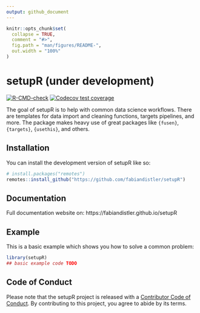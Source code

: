 ```yaml
---
output: github_document
---
```


<!-- README.md is generated from README.Rmd. Please edit that file -->

```r
knitr::opts_chunk$set(
  collapse = TRUE,
  comment = "#>",
  fig.path = "man/figures/README-",
  out.width = "100%"
)
```

# setupR (under development)

<!-- badges: start -->
[![R-CMD-check](https://github.com/fabiandistler/setupR/actions/workflows/R-CMD-check.yaml/badge.svg)](https://github.com/fabiandistler/setupR/actions/workflows/R-CMD-check.yaml)
[![Codecov test coverage](https://codecov.io/gh/fabiandistler/setupR/branch/main/graph/badge.svg)](https://app.codecov.io/gh/fabiandistler/setupR?branch=main)
<!-- badges: end -->

The goal of setupR is to help with common data science workflows. There are 
templates for data import and cleaning functions, targets pipelines, and more.
The package makes heavy use of great packages like `{fusen}`, `{targets}`,
`{usethis}`, and others.

## Installation

You can install the development version of setupR like so:

``` r
# install.packages("remotes")
remotes::install_github("https://github.com/fabiandistler/setupR")  
```

## Documentation

Full documentation website on: https://fabiandistler.github.io/setupR

## Example

This is a basic example which shows you how to solve a common problem:

```r
library(setupR)
## basic example code TODO
```

## Code of Conduct

Please note that the setupR project is released with a [Contributor Code of Conduct](https://contributor-covenant.org/version/2/1/CODE_OF_CONDUCT.html). By contributing to this project, you agree to abide by its terms.
